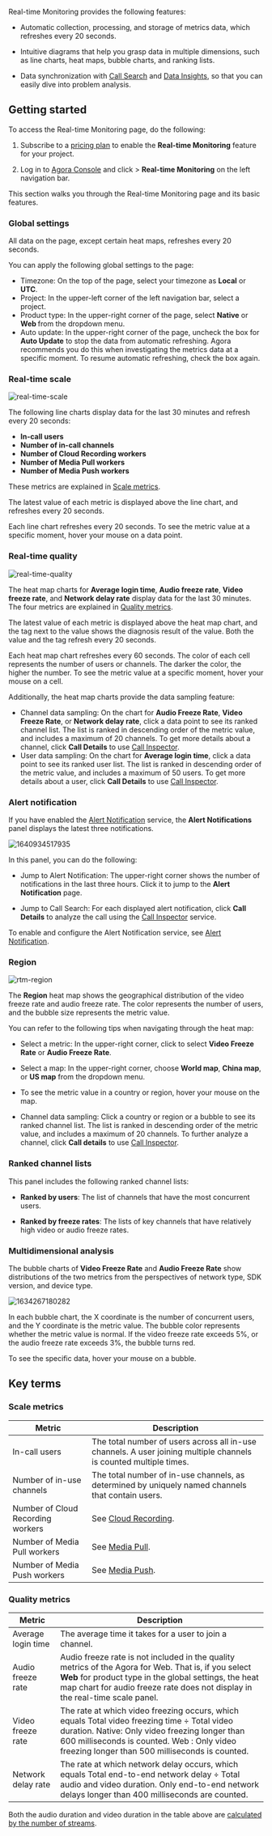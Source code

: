 

Real-time Monitoring provides the following features:

-   Automatic collection, processing, and storage of metrics data, which refreshes every 20 seconds.

-   Intuitive diagrams that help you grasp data in multiple dimensions, such as line charts, heat maps, bubble charts, and ranking lists.

-   Data synchronization with [Call Search](./video-voice-sdk/call-search) and [Data Insights](./video-voice-sdk/data-insight), so that you can easily dive into problem analysis.

## Getting started

To access the Real-time Monitoring page, do the following:

1.  Subscribe to a [pricing plan](/agora-analytics/overview/pricing) to enable the **Real-time Monitoring** feature for your project.

2.  Log in to [Agora Console](https://console.agora.io/) and click **<Vpd k="NAME"/>** &gt; **Real-time Monitoring** on the left navigation bar.

This section walks you through the Real-time Monitoring page and its basic features.

### Global settings

All data on the page, except certain heat maps, refreshes every 20 seconds.

You can apply the following global settings to the page:
- Timezone: On the top of the page, select your timezone as **Local** or **UTC**.
- Project: In the upper-left corner of the left navigation bar, select a project.
- Product type: In the upper-right corner of the page, select **Native** or **Web <Vg k="VSDK" />** from the dropdown menu.
- Auto update: In the upper-right corner of the page, uncheck the box for **Auto Update** to stop the data from automatic refreshing. Agora recommends you do this when investigating the metrics data at a specific moment. To resume automatic refreshing, check the box again.

### Real-time scale

![real-time-scale](/images/analytics/rtm-dashboard-scale.png)

The following line charts display data for the last 30 minutes and refresh every 20 seconds:

- **In-call users**
- **Number of in-call channels**
- **Number of Cloud Recording workers**
- **Number of Media Pull workers**
- **Number of Media Push workers**

These metrics are explained in [Scale metrics](#scale-metrics).

The latest value of each metric is displayed above the line chart, and refreshes every 20 seconds.

Each line chart refreshes every 20 seconds. To see the metric value at a specific moment, hover your mouse on a data point.

### Real-time quality

![real-time-quality](/images/analytics/rtm-dashboard-quality.png)

The heat map charts for **Average login time**, **Audio freeze rate**, **Video freeze rate**, and **Network delay rate** display data for the last 30 minutes. The four metrics are explained in [Quality metrics](#quality-metrics).

The latest value of each metric is displayed above the heat map chart, and the tag next to the value shows the diagnosis result of the value. Both the value and the tag refresh every 20 seconds.

Each heat map chart refreshes every 60 seconds. The color of each cell represents the number of users or channels. The darker the color, the higher the number. To see the metric value at a specific moment, hover your mouse on a cell.

Additionally, the heat map charts provide the data sampling feature:

-   Channel data sampling: On the chart for **Audio Freeze Rate**, **Video Freeze Rate**, or **Network delay rate**, click a data point to see its ranked channel list. The list is ranked in descending order of the metric value, and includes a maximum of 20 channels. To get more details about a channel, click **Call Details** to use [Call Inspector](./video-voice-sdk/call-search).
-   User data sampling: On the chart for **Average login time**, click a data point to see its ranked user list. The list is ranked in descending order of the metric value, and includes a maximum of 50 users. To get more details about a user, click **Call Details** to use [Call Inspector](./video-voice-sdk/call-search).

### Alert notification

If you have enabled the [Alert Notification](./video-voice-sdk/alarm) service, the **Alert Notifications** panel displays the latest three notifications.

![1640934517935](https://web-cdn.agora.io/docs-files/1640934517935)

In this panel, you can do the following:

-   Jump to Alert Notification: The upper-right corner shows the number of notifications in the last three hours. Click it to jump to the **Alert Notification** page.

-   Jump to Call Search: For each displayed alert notification, click **Call Details** to analyze the call using the [Call Inspector](./video-voice-sdk/call-search) service.

To enable and configure the Alert Notification service, see [Alert Notification](./video-voice-sdk/alarm).

### Region

![rtm-region](/images/analytics/rtm-region.png)

The **Region** heat map shows the geographical distribution of the video freeze rate and audio freeze rate. The color represents the number of users, and the bubble size represents the metric value.

You can refer to the following tips when navigating through the heat map:

-   Select a metric: In the upper-right corner, click to select **Video Freeze Rate** or **Audio Freeze Rate**.

-   Select a map: In the upper-right corner, choose **World map**, **China map**, or **US map** from the dropdown menu.

-   To see the metric value in a country or region, hover your mouse on the map.

-   Channel data sampling: Click a country or region or a bubble to see its ranked channel list. The list is ranked in descending order of the metric value, and includes a maximum of 20 channels. To further analyze a channel, click **Call details** to use [Call Inspector](./video-voice-sdk/call-search).

### Ranked channel lists

This panel includes the following ranked channel lists:

-   **Ranked by users**: The list of channels that have the most concurrent users.

-   **Ranked by freeze rates**: The lists of key channels that have relatively high video or audio freeze rates.

### Multidimensional analysis

The bubble charts of **Video Freeze Rate** and **Audio Freeze Rate** show distributions of the two metrics from the perspectives of network type, SDK version, and device type.

![1634267180282](https://web-cdn.agora.io/docs-files/1634267180282)

In each bubble chart, the X coordinate is the number of concurrent users, and the Y coordinate is the metric value. The bubble color represents whether the metric value is normal. If the video freeze rate exceeds 5%, or the audio freeze rate exceeds 3%, the bubble turns red.

To see the specific data, hover your mouse on a bubble.

## Key terms

### Scale metrics

| Metric              | Description                                                                                                       |
|---------------------|-------------------------------------------------------------------------------------------------------------------|
| In-call users    | The total number of users across all in-use channels. A user joining multiple channels is counted multiple times.    |
| Number of in-use channels | The total number of in-use channels, as determined by uniquely named channels that contain users.           |
| Number of Cloud Recording workers | See [Cloud Recording](/cloud-recording/overview/product-overview). |
| Number of Media Pull workers | See [Media Pull](/cloud-recording/overview/media-pull).         |
| Number of Media Push workers | See [Media Push](/cloud-recording/overview/media-push).        |

### Quality metrics

| Metric              | Description                                                                                                       |
|---------------------|-------------------------------------------------------------------------------------------------------------------|
|Average login time|The average time it takes for a user to join a channel.|
|Audio freeze rate|Audio freeze rate is not included in the quality metrics of the Agora <Vg k="VSDK" /> for Web. That is, if you select <strong>Web <Vg k="VSDK" /></strong> for product type in the global settings, the heat map chart for audio freeze rate does not display in the real-time scale panel.
|Video freeze rate|The rate at which video freezing occurs, which equals Total video freezing time ÷ Total video duration. Native: Only video freezing longer than 600 milliseconds is counted. Web <Vg k="VSDK" />: Only video freezing longer than 500 milliseconds is counted.|
|Network delay rate|The rate at which network delay occurs, which equals Total end-to-end network delay ÷ Total audio and video duration. Only end-to-end network delays longer than 400 milliseconds are counted.|

Both the audio duration and video duration in the table above are [calculated by the number of streams](/agora-analytics/reference/billing-policies#how-does-agora-calculate-service-minutes).
